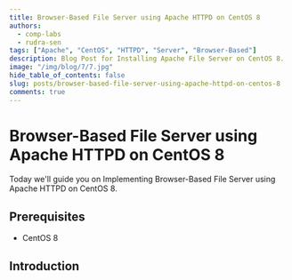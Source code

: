 ```yaml
---
title: Browser-Based File Server using Apache HTTPD on CentOS 8
authors:
  - comp-labs
  - rudra-sen
tags: ["Apache", "CentOS", "HTTPD", "Server", "Browser-Based"]
description: Blog Post for Installing Apache File Server on CentOS 8.
image: "/img/blog/7/7.jpg"
hide_table_of_contents: false
slug: posts/browser-based-file-server-using-apache-httpd-on-centos-8
comments: true
---
```


# Browser-Based File Server using Apache HTTPD on CentOS 8

Today we'll guide you on Implementing Browser-Based File Server using Apache HTTPD on CentOS 8.

<!-- truncate -->

## Prerequisites

- CentOS 8

## Introduction
